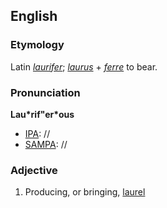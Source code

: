 ==English==

===Etymology===
Latin ''[[laurifer]]''; ''[[laurus]]'' + ''[[ferre]]'' to bear.
===Pronunciation===
'''Lau*rif"er*ous'''
*[[IPA]]: //
*[[SAMPA]]: //
===Adjective===
{{infl|en|adjective}}

#Producing, or bringing, [[laurel]]